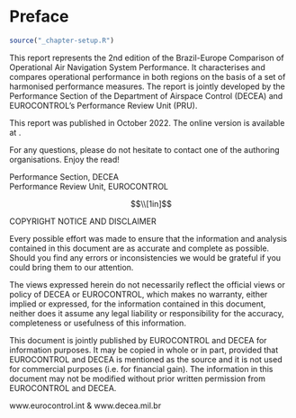 ```{=tex}
\pagenumbering{roman}
\setcounter{page}{1}
```

# Preface {.unnumbered}

```r
source("_chapter-setup.R")
```

This report represents the 2nd edition of the Brazil-Europe Comparison of Operational Air Navigation System Performance.
It characterises and compares operational performance in both regions on the basis of a set of harmonised performance measures.
The report is jointly developed by the Performance Section of the Department of Airspace Control (DECEA) and EUROCONTROL's Performance Review Unit (PRU).

This report was published in October 2022.
The online version is available at <ADD FINAL LINK HERE>.

For any questions, please do not hesitate to contact one of the authoring organisations.
Enjoy the read!

Performance Section, DECEA    
Performance Review Unit, EUROCONTROL

<!-- add one inch of whitespace = empty equation --------------------------->
$$\\[1in]$$

::: border
COPYRIGHT NOTICE AND DISCLAIMER

Every possible effort was made to ensure that the information and analysis contained in this document are as accurate and complete as possible.
Should you find any errors or inconsistencies we would be grateful if you could bring them to our attention.

The views expressed herein do not necessarily reflect the official views or policy of DECEA or EUROCONTROL, which makes no warranty, either implied or expressed, for the information contained in this document, neither does it assume any legal liability or responsibility for the accuracy, completeness or usefulness of this information.

This document is jointly published by EUROCONTROL and DECEA for information purposes.
It may be copied in whole or in part, provided that EUROCONTROL and DECEA is mentioned as the source and it is not used for commercial purposes (i.e. for financial gain).
The information in this document may not be modified without prior written permission from EUROCONTROL and DECEA.

www.eurocontrol.int & www.decea.mil.br
:::
